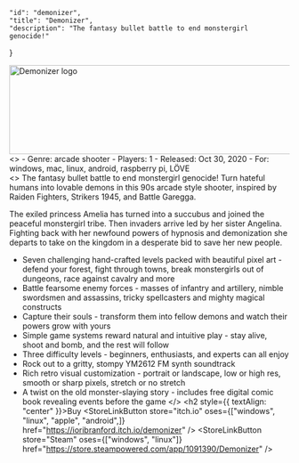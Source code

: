 

    "id": "demonizer",
    "title": "Demonizer",
    "description": "The fantasy bullet battle to end monstergirl genocide!"
}

<div>
  <img
    class="logo"
    srcset={Logo}
    alt="Demonizer logo"
    width="640"
    height="160"
  />
  <section>
    <div style={{ textAlign: "left" }}>
      <Gallery />
<>
- Genre: arcade shooter
- Players: 1
- Released: Oct 30, 2020
- For: windows, mac, linux, android, raspberry pi, LÖVE
</>
    </div>
    <article style={{ textAlign: "left" }}>
<>
The fantasy bullet battle to end monstergirl genocide! Turn hateful humans into lovable demons in this 90s arcade style shooter, inspired by Raiden Fighters, Strikers 1945, and Battle Garegga.

The exiled princess Amelia has turned into a succubus and joined the peaceful monstergirl tribe. Then invaders arrive led by her sister Angelina. Fighting back with her newfound powers of hypnosis and demonization she departs to take on the kingdom in a desperate bid to save her new people.

- Seven challenging hand-crafted levels packed with beautiful pixel art - defend your forest, fight through towns, break monstergirls out of dungeons, race against cavalry and more
- Battle fearsome enemy forces - masses of infantry and artillery, nimble swordsmen and assassins, tricky spellcasters and mighty magical constructs
- Capture their souls - transform them into fellow demons and watch their powers grow with yours
- Simple game systems reward natural and intuitive play - stay alive, shoot and bomb, and the rest will follow
- Three difficulty levels - beginners, enthusiasts, and experts can all enjoy
- Rock out to a gritty, stompy YM2612 FM synth soundtrack
- Rich retro visual customization - portrait or landscape, low or high res, smooth or sharp pixels, stretch or no stretch
- A twist on the old monster-slaying story - includes free digital comic book revealing events before the game
</>
      <h2 style={{ textAlign: "center" }}>Buy</h2>
      <LinkButtons>
        <StoreLinkButton
          store="itch.io"
          oses={["windows", "linux", "apple", "android",]}
          href="https://ioribranford.itch.io/demonizer"
        />
        <StoreLinkButton
          store="Steam"
          oses={["windows", "linux"]}
          href="https://store.steampowered.com/app/1091390/Demonizer"
        />
      </LinkButtons>
    </article>
  </section>
</div>
